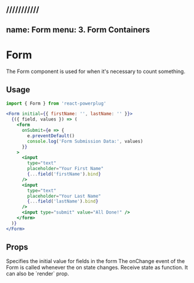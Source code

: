 
///////////
---
name: Form
menu: 3. Form Containers
---


# Form

The Form component is used for when it's necessary to count something.  

## Usage

```js
import { Form } from 'react-powerplug'
```

```jsx
<Form initial={{ firstName: '', lastName: '' }}>
  {({ field, values }) => (
    <form
      onSubmit={e => {
        e.preventDefault()
        console.log('Form Submission Data:', values)
      }}
    >
      <input
        type="text"
        placeholder="Your First Name"
        {...field('firstName').bind}
      />
      <input
        type="text"
        placeholder="Your Last Name"
        {...field('lastName').bind}
      />
      <input type="submit" value="All Done!" />
    </form>
  )}
</Form>
```

## Props

<Props>
  <Prop name="initial" type="object" default={"{}"}>
    Specifies the initial value for fields in the form
  </Prop>
  <Prop name="onChange" type="function">
    The onChange event of the Form is called whenever the on state changes.
  </Prop>
  <Prop name="children" type="function">
    Receive state as function. It can also be `render` prop.
  </Prop>
</Props>
